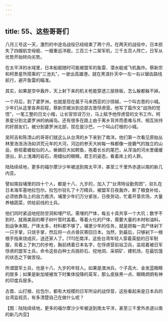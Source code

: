 ```yaml
---
---
---
```

title: 55、这些哥哥们
---




八月三号这一天，激烈的中途岛战役已经结束了两个月。在两天的战役中，日本损失了四艘航空母舰、一艘重巡洋舰，三百三十二架军机，三千五百人阵亡，日军从优势开始转向劣势。

在太平洋的水域里，日本船舰随时可能被盟军的鱼雷、潜水艇或飞机轰炸。蔡新宗和柯景星所搭乘的“三池丸”，一驶出高雄港，就在黑浪扑天中一左一右以锯齿路线航行，避开鱼雷的瞄准。

其实，如果是空中轰炸，天上射下来的机关枪能穿透三层铁板，怎么躲都躲不掉。

一个月后，到了婆罗洲，也就是现在属于马来西亚的沙捞越，一个叫古晋的小城。少年们从这里各奔前程，蔡新宗被派到总部古晋俘虏营。他写了篇作文“战场的觉悟”，一笔工整的日文小楷，让长官惊讶万分，马上赋予他俘虏营的文书工作。柯景星分到北婆罗洲的纳闽岛。还有很多在路上由于离乡背井而患难与共、相互扶持的好朋友们，被分到婆罗洲北部，现在是沙巴，一个叫山打根的小城。

吴阿吉和陈清山的哥哥们就这么从台湾的乡下来到了南洋。他们第一次看见原始丛林里浩浩汤汤如洪荒元年的大河，河边的参天大树每一株都像一座霸气的独立的山岳，俯视着蝼蚁似的人。蜥蜴巨大如鳄鱼，拖着长长的尾巴，从浑浊的河水里缓缓游出，趴上浅滩的岩石，用蜡似的眼睛，君王的姿态，看着岸上的人群。

陆陆续续地，更多的福尔摩沙少年被送到南太平洋，甚至三千里外赤道以南的新几内亚。

譬如南投埔里的四十个人，都是十八、九岁的，加入了“台湾特设勤劳团”，驻扎在日本海军基地拉包尔。拉包尔驻扎了十万精兵，被盟军日夜轰炸，断了粮食补给，必须依靠岛上的自力救济。埔里少年们万分紧张，日夜劳动，忙着开垦农场，大量养植蔬菜，供给前线的士兵。

他们同时紧迫地挖防空洞和埋尸坑。需埋的尸体，每五十具共享一个大坑；数字不到时，就用美丽的椰子树叶暂时盖着。等着火化的尸体，需要大量的木材和油料。到战争末期，尸体太多，材料都不够了，埔里少年的任务，就是把每一具尸体剁下一只手掌，只烧手掌，然后将一点点骨灰寄回日本。当然，到最后，只够剁下一根根手指来烧成灰，送还家人了。[111]在南洋，这些台湾年轻人穿着英挺的日军制服，背着上了刺刀的步枪，胸前绣着日本名字，在俘虏营前站卫兵，监视着被日军俘虏的盟军士兵，命令这些白种士兵挑砂石、挖地洞、采铜矿、建机场，在最饥饿的状态之下做苦役。

所谓盟军士兵，也是十八、九岁的年轻人。如果是澳洲兵，个子高大、金发蓝眼睛的居多；如果是新加坡被攻下时集体投降的英军，那么皮肤黑一点、眼睛炯炯有神的印度兵居多。

古晋、山打根、拉包尔，都有大规模的日军所设的战俘营，这些看起来是日本兵的台湾监视员，有多清楚自己在做什么呢？



【图：陆陆续续地，更多的福尔摩沙少年被送到南太平洋，甚至三千里外赤道以南的新几内亚】